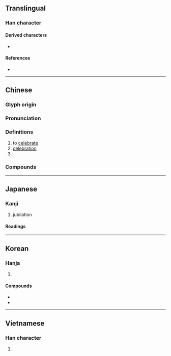 {{also|庆}}
{{character info}}
==Translingual==

===Han character===
{{Han char|rn=61|rad=心|as=11|sn=15|four=00247|canj=IXE|ids=⿸⿸广⿻コ⿰丨丨⿱乛𢖻}}
{{attention|mul|it would be great to get a "stroke order diagram" for this one}}

====Derived characters====
* {{l|mul|[[櫦]], [[羻]], [[𡂻]], [[𥽝]], [[𨯙]], [[𪮿]], [[𪷸]], [[𫑭]], [[𮆯]]}}

====References====
* {{Han ref|kx=0400.130|dkj=11145|dj=0740.080|hdz=20903.090|uh=6176|ud=24950|bh=BC79|bd=48249}}

----

==Chinese==
{{zh-forms|s=庆}}

===Glyph origin===
{{Han etym}}

===Pronunciation===
{{zh-pron
|m=qìng
|m-s=qin4
|c=hing3
|c-t=hen1
|g=qin3
|h=pfs=khiang;gd=kin4
|j=qing3
|mb=ke̿ng
|md=kéng
|mn=ml,jj,tw:khèng/ml:khiàⁿ
|mn-t=kêng3
|w=2qin
|x=qin4
|mc=y
|oc=y
|cat=v,n,pn
}}

===Definitions===
{{zh-hanzi}}

# to [[celebrate]]
# [[celebration]]
# {{surname|zh}}

===Compounds===
{{zh-der|慶祝|慶大霉素|慶典|慶賀|慶壽|慶幸|國慶日|不通弔慶|慶成|慶雲|寶慶|嘉慶|慶祝大會|慶生|慶流子孫|慶曆|慶忌|慶士|慶功宴|慶功|慶伯利|具慶|吉慶|弄璋之慶|彈冠相慶|慶弔|家慶|婚喪喜慶|大慶|慶喜|慶生會|國慶|喜慶|同慶|吉慶無虞|天慶|吉凶慶弔|慶賞|懸弧之慶|普天同慶|率土同慶|積善餘慶|稱慶|祥風慶雲|拜家慶|溥天同慶|校慶|景星慶雲|週年慶|長慶集|衍慶|額手稱慶|重慶|節慶|餘慶|螽斯之慶|長慶體|誌慶|舉觴稱慶|慶豐帝}}

----

==Japanese==

===Kanji===
{{ja-kanji|grade=c|rs=心11}}

# jubilation

====Readings====
{{ja-readings
|goon=きょう
|kanon=けい
|kun=よ-い, よろこ-ぶ
}}

----

==Korean==

===Hanja===
{{ko-hanja|경사|경}}

# {{hanja form of|경|[[celebration]]}}

====Compounds====
* {{ko-l|경사|[[happy]] [[event]]; [[auspicious]] [[occasion]]|慶事}}
* {{ko-l|국경일|[[national]] [[holiday]]|國慶日}}

----

==Vietnamese==

===Han character===
{{vi-readings|reading=khánh, khương|rs=心11}}

# {{rfdef|vi|sort=心11}}